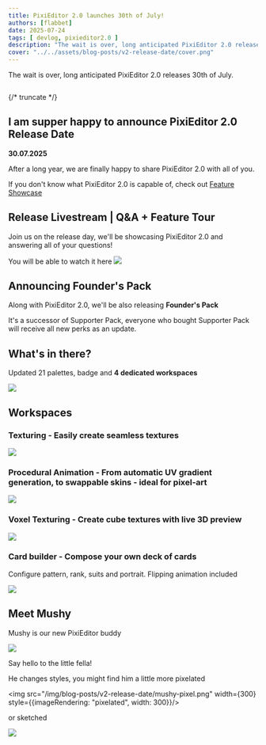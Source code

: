 ```yaml
---
title: PixiEditor 2.0 launches 30th of July!
authors: [flabbet] 
date: 2025-07-24
tags: [ devlog, pixieditor2.0 ]
description: "The wait is over, long anticipated PixiEditor 2.0 releases 30th of July."
cover: "../../assets/blog-posts/v2-release-date/cover.png"
---
```



The wait is over, long anticipated PixiEditor 2.0 releases 30th of July.

<Image src={Cover} alt="" />

{/* truncate */}

## I am supper happy to announce **PixiEditor 2.0 Release Date**

**30.07.2025**

After a long year, we are finally happy to share PixiEditor 2.0 with all of you.

If you don't know what PixiEditor 2.0 is capable of, check out [Feature Showcase](/blog/2025/03/19/q1-status)

## Release Livestream | Q&A + Feature Tour

Join us on the release day, we'll be showcasing PixiEditor 2.0 and answering all of your questions!

You will be able to watch it here 
<a target='_blank' href="https://youtube.com/live/D-C0NyARIM8">
<img src="/img/blog-posts/v2-release-date/live.png"/>
</a>

## Announcing Founder's Pack

Along with PixiEditor 2.0, we'll be also releasing **Founder's Pack**

It's a successor of Supporter Pack, everyone who bought Supporter Pack will receive all new perks as an update. 

## What's in there? 

Updated 21 palettes, badge and **4 dedicated workspaces**

<img src="/img/blog-posts/v2-release-date/fp.png"/>

## Workspaces

### Texturing - Easily create seamless textures

<img src="/img/blog-posts/v2-release-date/3.png"/>

### Procedural Animation - From automatic UV gradient generation, to swappable skins - ideal for pixel-art
<img src="/img/blog-posts/v2-release-date/4.png"/>

### Voxel Texturing - Create cube textures with live **3D** preview
<img src="/img/blog-posts/v2-release-date/5.png"/>

### Card builder - Compose your own deck of cards 

Configure pattern, rank, suits and portrait. Flipping animation included

<img src="/img/blog-posts/v2-release-date/6.png"/>

## Meet Mushy

Mushy is our new PixiEditor buddy

<img src="/img/blog-posts/v2-release-date/mushy-sticker.png"/>

Say hello to the little fella!

He changes styles, you might find him a little more pixelated

<img src="/img/blog-posts/v2-release-date/mushy-pixel.png" width={300} style={{imageRendering: "pixelated", width: 300}}/>

or sketched

<img src="/img/blog-posts/v2-release-date/mushy-drawing.png"/>